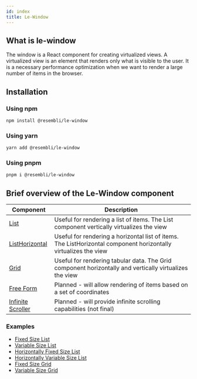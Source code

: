 ```yaml
---
id: index
title: Le-Window
---
```


## What is le-window

The window is a React component for creating virtualized views. A virtualized view is an element that renders only what is visible to the user.
It is a necessary performance optimization when we want to render a large number of items in the browser.

## Installation

### Using npm

```bash
npm install @resembli/le-window
```

### Using yarn

```bash
yarn add @resembli/le-window
```

### Using pnpm

```bash
pnpm i @resembli/le-window
```

## Brief overview of the Le-Window component

| Component                                              | Description                                                                                                     |
| ------------------------------------------------------ | --------------------------------------------------------------------------------------------------------------- |
| [List](/docs/le-window/list)                           | Useful for rendering a list of items. The List component vertically virtualizes the view                        |
| [ListHorizontal](/docs/le-window/list-horizontal)      | Useful for rendering a horizontal list of items. The ListHorizontal component horizontally virtualizes the view |
| [Grid](/docs/le-window/grid)                           | Useful for rendering tabular data. The Grid component horizontally and vertically virtualizes the view          |
| [Free Form](/docs/le-window/free-form)                 | Planned - will allow rendering of items based on a set of coordinates                                           |
| [Infinite Scroller](/docs/le-window/infinite-scroller) | Planned - will provide infinite scrolling capabilities (not final)                                              |

### Examples

- [Fixed Size List](/docs/le-window/examples/fixed-size-list)
- [Variable Size List](/docs/le-window/examples/variable-size-list)
- [Horizontally Fixed Size List](/docs/le-window/examples/horizontally-fixed-size-list)
- [Horizontally Variable Size List](/docs/le-window/examples/horizontally-variable-size-list)
- [Fixed Size Grid](/docs/le-window/examples/fixed-size-grid)
- [Variable Size Grid](/docs/le-window/examples/variable-size-grid)

